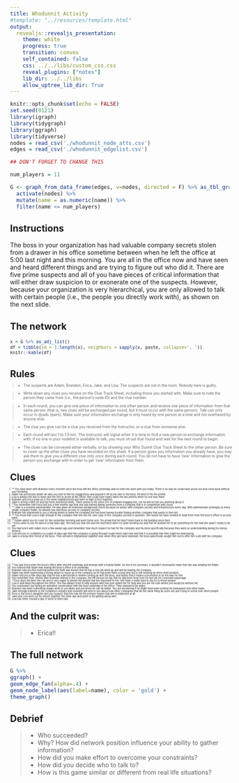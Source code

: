```yaml
---
title: Whodunnit Activity
#template: "../resources/template.html"
output: 
  revealjs::revealjs_presentation:
    theme: white
    progress: true
    transition: convex
    self_contained: false
    css: ../../libs/custom_css.css
    reveal_plugins: ["notes"]
    lib_dir: ../../libs
    allow_uptree_lib_dir: True
---
```


```r
knitr::opts_chunk$set(echo = FALSE)
set.seed(0121)
library(igraph)
library(tidygraph)
library(ggraph)
library(tidyverse)
nodes = read_csv('./whodunnit_node_atts.csv')
edges = read_csv('./whodunnit_edgelist.csv')

## DON'T FORGET TO CHANGE THIS

num_players = 11

G <- graph_from_data_frame(edges, v=nodes, directed = F) %>% as_tbl_graph() %>%
  activate(nodes) %>%
  mutate(name = as.numeric(name)) %>%
  filter(name <= num_players)
```

## Instructions

The boss in your organization has had valuable company secrets stolen from a drawer in his office sometime between when he left the office at 5:00 last night and this morning. You are all in the office now and have seen and heard different things and are trying to figure out who did it. There are five prime suspects and all of you have pieces of critical information that will either draw suspicion to or exonerate one of the suspects. However, because your organization is very hierarchical, you are only allowed to talk with certain people (i.e., the people you directly work with), as shown on the next slide.

## The network

<small>

```r
x = G %>% as_adj_list()
df = tibble(id = 1:length(x), neighbors = sapply(x, paste, collapse=', '))
knitr::kable(df)
```

</small>

## Rules

<div style='margin:-1em; font-size:60%;'>

> - The suspects are Adam, Brandon, Erica, Jake, and Lisa. The suspects are not in the room. Nobody here is guilty.

> - Write down any clues you receive on the Clue Track Sheet, including those you started with. Make sure to note the person they came from (i.e., the person's node ID) and the clue number.

> - In each round, you can give one piece of information to one other person and receive one piece of information from that same person (that is, two clues will be exchanged per round, but it must occur with the same person). Talk can only occur in dyads (pairs). Make sure your information exchange is only heard by one person at a time and not overheard by anyone else.

> - The clue you give can be a clue you received from the instructor, or a clue from someone else.

> - Each round will last 1 to 1.5 min. The instructor will signal when it is time to find a new person to exchange information with. If no one in your nodelist is available to talk, you must sit out that round and wait for the next round to begin.

> - The clues can be conveyed either verbally, or by showing your Who Dunnit Clue Track Sheet to the other person. Be sure to cover up the other clues you have recorded on this sheet. If a person gives you information you already have, you may ask them to give you a different clue _only once_ during each round. You do not have to have 'new' information to give the person you exchange with in order to get 'new' information from them.

</div>


## Clues

<div style='margin:-1em; font-size:40%;'>

1. ** You have been with Brandon every moment since the boss left the office yesterday and he rode into work with you today. There is no way he could have snuck out and come back without your knowing. 
2. Adam has previously stolen an idea you sent to him for suggestions and passed it off as his own to the boss. He kind of fits the profile. 
3. Lisa is always the last to leave and the first to arrive at the office. She could have easily taken the documents when no one was there. 
4. Brandon and Erica grew up in the same neighborhood and went to high school together.  
5. Jake is acting a little off and has been distracted lately. There seems to be some sort of problem bugging him, but he will not tell you anything about it. 
6. \* You remember that Erica told you a few months ago that she had started dating someone from a company that is in competition with yours. 
7. ** Jake is a systems administrator. He was given an extensive background check because he works with company secrets and infrastructure every day. With administrator privileges to every single company folder, he already has electronic access to company secrets. 
8. Brandon has expressed to you a strong desire to leave the company but has been having trouble finding another company that wants to hire him. 
9. ** You know that Lisa is high enough in the company that she has her own copy of the company secrets in question. She would not have needed to steal them from the boss's office to access them. 
10. ** Adam asked you to cover for him yesterday morning and went home sick. You know that he hasn't been back in the building since then. 
11. \* Erica came to you for advice a few days ago. She told you that she and her boyfriend were not quite working out and that he wanted her to do something for him that she wasn't ready to do yet. 
12. You had lunch with Adam once a few weeks ago and remember how much respect he has for the company and his boss specifically because they were so understanding during his messy divorce. 
13. Lisa told you in confidence a couple of days ago that the company is going through rough times right now and that it is possible that they might be downsizing. 
14. Jake is a long-time friend of the boss. They served in Afghanistan together and, when they got back stateside, the boss specifically sought him out to offer him a job with his company. 
</div>

## Clues


<div style='margin:-1em; font-size:40%;'>
15. \* You saw Erica enter the boss's office after she left yesterday and emerge with a manila folder. As she is his secretary, it wouldn't necessarily mean that she was stealing the folder. 
16. You noticed that Adam was eyeing the boss's office a lot yesterday. 
17. Brandon told you this morning before the theft was known that he has a new job lined up and will be leaving the company. 
18. Adam has been expressing a strong desire to move up in the company as he has been there a long time but is still working an entry-level position. 
19. Adam told you a few days ago that he has a performance review coming up with the boss, and hopes that it means a promotion is on the way for him. 
20. You remember that, shortly after Brandon started in the company, the HR person let slip that he had been fired from his last job for corporate espionage. 
21. \* Erica does the best she can and is very eager to please the people that are important to her. She finds it really hard to say no to those people. 
22. Lisa is well-liked throughout the office. She has always tried to help anyone who has ever asked her for help and you are not sure where you would be without her. 
23. You overheard Lisa having an animated conversation with the boss yesterday in his office. They seemed to be angry. 
24. Brandon has been submitting sloppy work to you lately and you know he can do better. You are wondering if he might have been putting his brainpower into other tasks.  
25. Jake strongly believes in the company's mission and routinely will vent to you about how other companies that do the same thing as yours are just trying to screw over other people. 
26. Erica is the boss's daughter and you suspect that this may be the primary reason that she is employed at all.  
27. Jake and Lisa went out for dinner together the other day and seem to be getting along well. 
28. Lisa has never missed a day of work or been late.  

</div>

## And the culprit was:

> - Erica!!

## The full network

```r
G %>% 
ggraph() + 
geom_edge_fan(alpha=.4) + 
geom_node_label(aes(label=name), color = 'gold') + 
theme_graph()
```

## Debrief

> - Who succeeded?
> - Why? How did network position influence your ability to gather information?
> - How did you make effort to overcome your constraints?
> - How did you decide who to talk to?
> - How is this game similar or different from real life situations?
